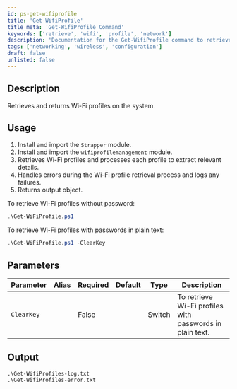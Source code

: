 ```yaml
---
id: ps-get-wifiprofile
title: 'Get-WifiProfile'
title_meta: 'Get-WifiProfile Command'
keywords: ['retrieve', 'wifi', 'profile', 'network']
description: 'Documentation for the Get-WifiProfile command to retrieve and return Wi-Fi profiles on the system.'
tags: ['networking', 'wireless', 'configuration']
draft: false
unlisted: false
---
```

## Description
Retrieves and returns Wi-Fi profiles on the system.

## Usage
1. Install and import the `Strapper` module.
2. Install and import the `wifiprofilemanagement` module.
3. Retrieves Wi-Fi profiles and processes each profile to extract relevant details.
4. Handles errors during the Wi-Fi profile retrieval process and logs any failures.
4. Returns output object.


To retrieve Wi-Fi profiles without password:

```powershell
.\Get-WiFiProfile.ps1
```

To retrieve Wi-Fi profiles with passwords in plain text:

```powershell
.\Get-WiFiProfile.ps1 -ClearKey
```

## Parameters
| Parameter         | Alias | Required  | Default   | Type      | Description                                             |
| ----------------- | ----- | --------- | --------- | --------- | ------------------------------------------------------- |
| `ClearKey`        |       | False     |           | Switch    | To retrieve Wi-Fi profiles with passwords in plain text.|

## Output
    .\Get-WifiProfiles-log.txt
    .\Get-WifiProfiles-error.txt









